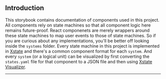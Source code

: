 
<Meta title="Introduction" />

## Introduction

This storybook contains documentation of components used in this project. All
components rely on state machines so that all component logic here remains
future-proof. React componenets are merely wrappers around these state machines
to map user events to those of state machines. So if you are curious about any
implementations, you'll be better off looking inside the `systems` folder. Every
state machine in this project is implemented in [Xstate](https://xstate.js.org/)
and there's a common component format for each `system`. And every `system` (or
a logical unit) can be visualized by first converting the `states.yaml` file for
that component to a JSON file and then using
[Xstate Visualizer](https://xstate.js.org/viz/).

---
